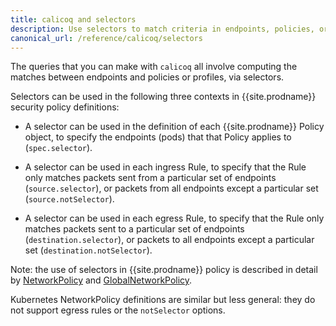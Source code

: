 ```yaml
---
title: calicoq and selectors
description: Use selectors to match criteria in endpoints, policies, or profiles . 
canonical_url: /reference/calicoq/selectors
---
```


The queries that you can make with `calicoq` all involve computing the matches
between endpoints and policies or profiles, via selectors.

Selectors can be used in the following three contexts in {{site.prodname}}
security policy definitions:

- A selector can be used in the definition of each {{site.prodname}} Policy object,
  to specify the endpoints (pods) that that Policy applies to (`spec.selector`).

- A selector can be used in each ingress Rule, to specify that the Rule only
  matches packets sent from a particular set of endpoints (`source.selector`),
  or packets from all endpoints except a particular set (`source.notSelector`).

- A selector can be used in each egress Rule, to specify that the Rule only
  matches packets sent to a particular set of endpoints
  (`destination.selector`), or packets to all endpoints except a particular set
  (`destination.notSelector`).

Note: the use of selectors in {{site.prodname}} policy is described in detail by
[NetworkPolicy]({{site.baseurl}}/reference/resources/networkpolicy) and
[GlobalNetworkPolicy]({{site.baseurl}}/reference/resources/globalnetworkpolicy).

Kubernetes NetworkPolicy definitions are similar but less general: they do
not support egress rules or the `notSelector` options.
